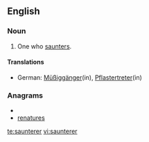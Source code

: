 ==English==

===Noun===
{{en-noun}}

#One who [[saunter]]s.

====Translations====
{{trans-top|one who saunters}}
* German: [[Müßiggänger]](in), [[Pflastertreter]](in)  
{{trans-mid}}
{{trans-bottom}}

===Anagrams===
* {{alphagram|aeenrrstu}}
* [[renatures#English|renatures]]

[[te:saunterer]]
[[vi:saunterer]]